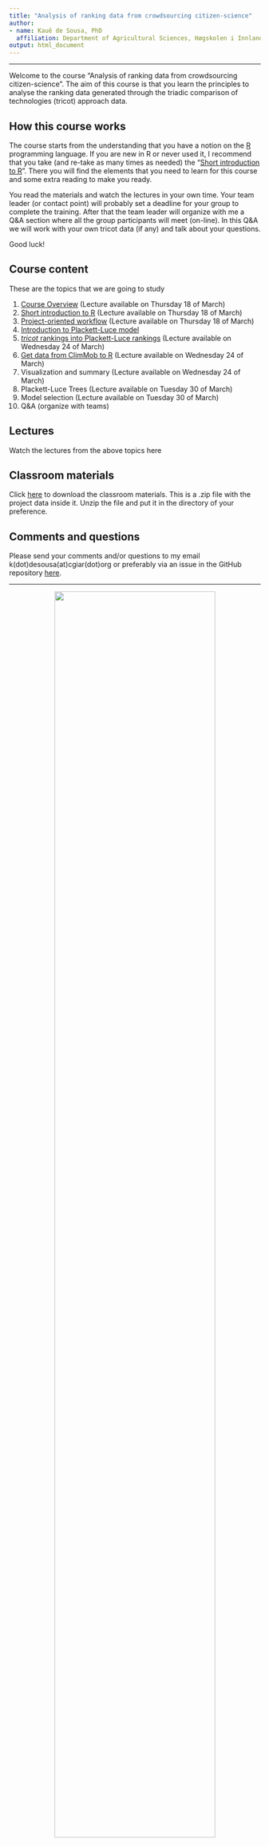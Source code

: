 ```yaml
---
title: "Analysis of ranking data from crowdsourcing citizen-science"
author:
- name: Kauê de Sousa, PhD
  affiliation: Department of Agricultural Sciences, Høgskolen i Innlandet, Hamar, Norway <br> Digital Inclusion, Alliance of Bioversity International and CIAT, Rome, Italy
output: html_document
---
```


-----

Welcome to the course "Analysis of ranking data from crowdsourcing citizen-science". The aim of this course is that you learn the principles to analyse the ranking data generated through the triadic comparison of technologies (tricot) approach data.  

## How this course works

The course starts from the understanding that you have a notion on the [R](https://www.r-project.org/) programming language. If you are new in R or never used it, I recommend that you take (and re-take as many times as needed) the "[Short introduction to R](02_introduction_to_R.html)". There you will find the elements that you need to learn for this course and some extra reading to make you ready.

You read the materials and watch the lectures in your own time. Your team leader (or contact point) will probably set a deadline for your group to complete the training. After that the team leader will organize with me a Q&A section where all the group participants will meet (on-line). In this Q&A we will work with your own tricot data (if any) and talk about your questions.

Good luck!


## Course content

These are the topics that we are going to study 

1. [Course Overview](01_course_overview.html) (Lecture available on Thursday 18 of March)
2. [Short introduction to R](02_introduction_to_R.html) (Lecture available on Thursday 18 of March)
3. [Project-oriented workflow](03_project_oriented_workflow.html) (Lecture available on Thursday 18 of March)
4. [Introduction to Plackett-Luce model](04_introduction_plmodel.html)
5. [*tricot* rankings into Plackett-Luce rankings](05_tricot_into_plrank.html) (Lecture available on Wednesday 24 of March)
6. [Get data from ClimMob to R](06_climmob_in_r.html) (Lecture available on Wednesday 24 of March)
7. Visualization and summary (Lecture available on Wednesday 24 of March)
8. Plackett-Luce Trees (Lecture available on Tuesday 30 of March)
9. Model selection (Lecture available on Tuesday 30 of March)
10. Q&A (organize with teams)

## Lectures

Watch the lectures from the above topics here

## Classroom materials

Click [here](https://github.com/AgrDataSci/cb-tricot-analysis/blob/master/tricot-analysis.zip) to download the classroom materials. This is a .zip file with the project data inside it. Unzip the file and put it in the directory of your preference.

## Comments and questions 

Please send your comments and/or questions to my email k(dot)desousa(at)cgiar(dot)org or preferably via an issue in the GitHub repository [here](https://github.com/AgrDataSci/cb-tricot-analysis/issues).

-----

<center>
<img src="img/logos.png" width="80%"/>
</center>

